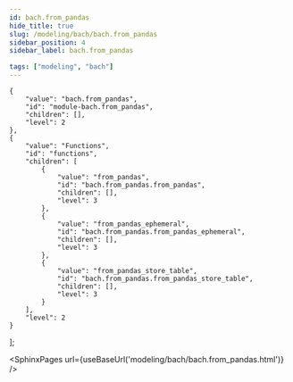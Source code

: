 ```yaml
---
id: bach.from_pandas
hide_title: true
slug: /modeling/bach/bach.from_pandas
sidebar_position: 4
sidebar_label: bach.from_pandas

tags: ["modeling", "bach"]
---
```


    {
        "value": "bach.from_pandas",
        "id": "module-bach.from_pandas",
        "children": [],
        "level": 2
    },
    {
        "value": "Functions",
        "id": "functions",
        "children": [
            {
                "value": "from_pandas",
                "id": "bach.from_pandas.from_pandas",
                "children": [],
                "level": 3
            },
            {
                "value": "from_pandas_ephemeral",
                "id": "bach.from_pandas.from_pandas_ephemeral",
                "children": [],
                "level": 3
            },
            {
                "value": "from_pandas_store_table",
                "id": "bach.from_pandas.from_pandas_store_table",
                "children": [],
                "level": 3
            }
        ],
        "level": 2
    }
];




<SphinxPages url={useBaseUrl('modeling/bach/bach.from_pandas.html')} />
